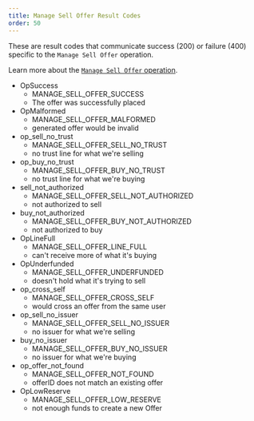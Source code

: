 ```yaml
---
title: Manage Sell Offer Result Codes
order: 50
---
```



These are result codes that communicate success (200) or failure (400) specific to the `Manage Sell Offer` operation.

Learn more about the [`Manage Sell Offer` operation](../../../../docs/glossary/operations/manage-sell-offer.mdx).

<AttributeTable>

- OpSuccess
  - MANAGE_SELL_OFFER_SUCCESS
  - The offer was successfully placed
- OpMalformed
  - MANAGE_SELL_OFFER_MALFORMED
  - generated offer would be invalid
- op_sell_no_trust
  - MANAGE_SELL_OFFER_SELL_NO_TRUST
  - no trust line for what we're selling
- op_buy_no_trust
  - MANAGE_SELL_OFFER_BUY_NO_TRUST
  - no trust line for what we're buying
- sell_not_authorized
  - MANAGE_SELL_OFFER_SELL_NOT_AUTHORIZED
  - not authorized to sell
- buy_not_authorized
  - MANAGE_SELL_OFFER_BUY_NOT_AUTHORIZED
  - not authorized to buy
- OpLineFull
  - MANAGE_SELL_OFFER_LINE_FULL
  - can't receive more of what it's buying
- OpUnderfunded
  - MANAGE_SELL_OFFER_UNDERFUNDED
  - doesn't hold what it's trying to sell
- op_cross_self
  - MANAGE_SELL_OFFER_CROSS_SELF
  - would cross an offer from the same user
- op_sell_no_issuer
  - MANAGE_SELL_OFFER_SELL_NO_ISSUER
  - no issuer for what we're selling
- buy_no_issuer
  - MANAGE_SELL_OFFER_BUY_NO_ISSUER
  - no issuer for what we're buying
- op_offer_not_found
  - MANAGE_SELL_OFFER_NOT_FOUND
  - offerID does not match an existing offer
- OpLowReserve
  - MANAGE_SELL_OFFER_LOW_RESERVE
  - not enough funds to create a new Offer

</AttributeTable>